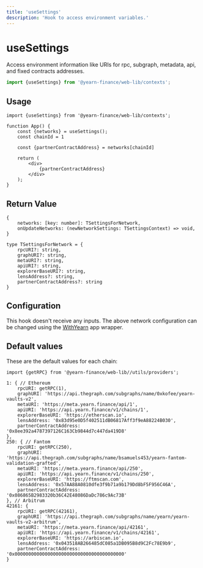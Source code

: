 ```yaml
---
title: 'useSettings'
description: 'Hook to access environment variables.'
---
```


# useSettings
Access environment information like URIs for rpc, subgraph, metadata, api, and fixed contracts addresses.

```ts
import {useSettings} from '@yearn-finance/web-lib/contexts';
```

## Usage

```tsx
import {useSettings} from '@yearn-finance/web-lib/contexts';

function App() {
    const {networks} = useSettings();
    const chainId = 1

    const {partnerContractAddress} = networks[chainId]

    return (
        <div>
            {partnerContractAddress}
        </div>
    );
}
```

## Return Value

```tsx
{
    networks: [key: number]: TSettingsForNetwork,
    onUpdateNetworks: (newNetworkSettings: TSettingsContext) => void,
}

type TSettingsForNetwork = {
    rpcURI?: string,
    graphURI?: string,
    metaURI?: string,
    apiURI?: string,
    explorerBaseURI?: string,
    lensAddress?: string,
    partnerContractAddress?: string
}   
```

## Configuration

This hook doesn't receive any inputs. The above network configuration can be changed using the [WithYearn](https://github.com/yearn/web-lib/blob/main/apps/playground/pages/_app.tsx#L127-L130) app wrapper.

## Default values

These are the default values for each chain:

```tsx
import {getRPC} from '@yearn-finance/web-lib//utils/providers';

1: { // Ethereum
    rpcURI: getRPC(1),
    graphURI: 'https://api.thegraph.com/subgraphs/name/0xkofee/yearn-vaults-v2',
    metaURI: 'https://meta.yearn.finance/api/1',
    apiURI: 'https://api.yearn.finance/v1/chains/1',
    explorerBaseURI: 'https://etherscan.io',
    lensAddress: '0x83d95e0D5f402511dB06817Aff3f9eA88224B030',
    partnerContractAddress: '0x8ee392a4787397126C163Cb9844d7c447da419D8'
},
250: { // Fantom
    rpcURI: getRPC(250),
    graphURI: 'https://api.thegraph.com/subgraphs/name/bsamuels453/yearn-fantom-validation-grafted',
    metaURI: 'https://meta.yearn.finance/api/250',
    apiURI: 'https://api.yearn.finance/v1/chains/250',
    explorerBaseURI: 'https://ftmscan.com',
    lensAddress: '0x57AA88A0810dfe3f9b71a9b179Dd8bF5F956C46A',
    partnerContractAddress: '0x086865B2983320b36C42E48086DaDc786c9Ac73B'
}, // Arbitrum
42161: {
    rpcURI: getRPC(42161),
    graphURI: 'https://api.thegraph.com/subgraphs/name/yearn/yearn-vaults-v2-arbitrum',
    metaURI: 'https://meta.yearn.finance/api/42161',
    apiURI: 'https://api.yearn.finance/v1/chains/42161',
    explorerBaseURI: 'https://arbiscan.io',
    lensAddress: '0x043518AB266485dC085a1DB095B8d9C2Fc78E9b9',
    partnerContractAddress: '0x0000000000000000000000000000000000000000'
}
```
